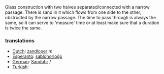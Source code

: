 Glass construction with two halves separated/connected with a narrow passage. There is sand in it which flows from one side to the other, obstructed by the narrow passage. The time to pass through is always the same, so it can serve to 'measure' time or at least make sure that a duration is twice the same.

===translations===

*[[Dutch]]: [[zandloper]] ''m''
*[[Esperanto]]: [[sablohorloĝo]]
*[[German]]: [[Sanduhr]] ''f''
*[[Turkish]]: